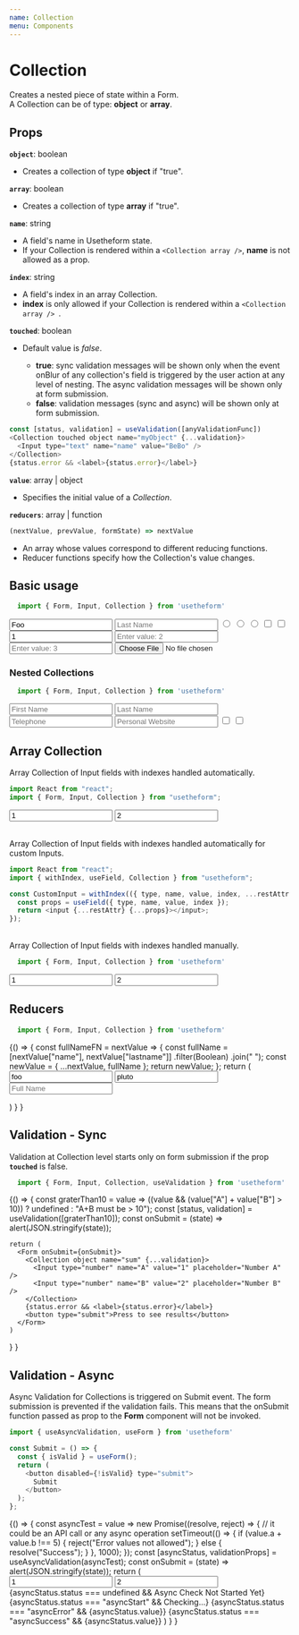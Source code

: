 ---
name: Collection
menu: Components
---


# Collection

Creates a nested piece of state within a Form. <br />
A Collection can be of type: **object** or **array**.

## Props

**`object`**: boolean

- Creates a collection of type **object** if "true".

**`array`**: boolean

- Creates a collection of type **array** if "true".

**`name`**: string

- A field's name in Usetheform state. <br />
- If your Collection is rendered within a `<Collection array />`, **name** is not allowed as a prop.

**`index`**: string

- A field's index in an array Collection. <br />
- **index** is only allowed if your Collection is rendered within a `<Collection array /> `. 

**`touched`**: boolean

- Default value is *false*. 

  * **true**: sync validation messages will be shown only when the event onBlur of any collection's field is triggered by the user action at any level of nesting.
The async validation messages will be shown only at form submission.
  * **false**: validation messages (sync and async) will be shown only at form submission.

```javascript
const [status, validation] = useValidation([anyValidationFunc])
<Collection touched object name="myObject" {...validation}>
  <Input type="text" name="name" value="BeBo" />
</Collection>
{status.error && <label>{status.error}</label>}
```

**`value`**: array | object

- Specifies the initial value of a *Collection*.

**`reducers`**: array | function

```javascript
(nextValue, prevValue, formState) => nextValue
```
 
- An array whose values correspond to different reducing functions.
- Reducer functions specify how the Collection's value changes.

## Basic usage

```javascript
  import { Form, Input, Collection } from 'usetheform'
```

<Playground>
  <Form>
    <Collection object name="myObject">
      <Input type="text" name="name" placeholder="First Name" value="Foo" />
      <Input type="text" name="lastname" placeholder="Last Name" />
      <Input type="radio" name="gender" placeholder="M" value="M" />
      <Input type="radio" name="gender" placeholder="F" value="F" />
      <Input type="radio" name="gender" placeholder="Other" value="Other" />
      <Input type="checkbox" name="one" value="one" placeholder="Opt 1" />
      <Input type="checkbox" name="two" value="two" placeholder="Opt 2" />
    </Collection>
    <Collection array name="myArray">
      <Input type="number" placeholder="Enter value: 1" value="1" />
      <Input type="number" placeholder="Enter value: 2" />
      <Input type="number" placeholder="Enter value: 3" />
    </Collection>
    <Input type="file" name="file" />
  </Form>
</Playground>

### Nested Collections

```javascript
  import { Form, Input, Collection } from 'usetheform'
```

<Playground>
  <Form>
    <Collection object name="myObject">
      <Collection object name="user">
        <Input type="text" name="name" placeholder="First Name" />
        <Input type="text" name="lastname" placeholder="Last Name" />
        <Collection object name="info">
          <Input type="tel" name="tel" placeholder="Telephone" />
          <Input type="text" name="website" placeholder="Personal Website" />
        </Collection>
      </Collection>
      <Collection array name="checkboxes">
        <Input type="checkbox" value="one" placeholder="Opt 1" />
        <Input type="checkbox" value="two" placeholder="Opt 2" />
      </Collection>
    </Collection>
  </Form>
</Playground>

## Array Collection

Array Collection of Input fields with indexes handled automatically.

```javascript
import React from "react";
import { Form, Input, Collection } from "usetheform";
```

<Playground>
  <Form>
    <Collection array name="numberList">
      <Input label="One" type="number" placeholder="Number 1" value="1" />
      <Input label="Two" type="number" placeholder="Number 2" value="2" />
    </Collection>
  </Form>
</Playground>

<br />
Array Collection of Input fields with indexes handled automatically for custom Inputs.

```javascript
import React from "react";
import { withIndex, useField, Collection } from "usetheform";

const CustomInput = withIndex(({ type, name, value, index, ...restAttr }) => {
  const props = useField({ type, name, value, index });
  return <input {...restAttr} {...props}></input>;
});
```

<Playground>
      <Form>
        <Collection array name="numberList">
          <CustomInput label="One" type="number" value="1" />
          <CustomInput label="Two" type="number" value="2" />
        </Collection>
      </Form>
</Playground>

<br />
Array Collection of Input fields with indexes handled manually.

```javascript
  import { Form, Input, Collection } from 'usetheform'
```

<Playground>
  <Form>
    <Collection array name="numberList"  >
      <Input type="number" index="0" value="1" placeholder="Number 1" />
      <Input type="number" index="1" value="2" placeholder="Number 2" />
    </Collection>
  </Form>
</Playground>

## Reducers

```javascript
  import { Form, Input, Collection } from 'usetheform'
```

<Playground>
{() => {
    const fullNameFN = nextValue => {
      const fullName = [nextValue["name"], nextValue["lastname"]]
        .filter(Boolean)
        .join(" ");
      const newValue = { ...nextValue, fullName };
      return newValue;
    };
    return (
      <Form>
        <Collection object name="person" reducers={fullNameFN}>
          <Input type="text" name="name" value="foo" placeholder="First Name" />
          <Input type="text" name="lastname" value="pluto" placeholder="Last Name" />
          <Input type="text" name="fullName" readOnly placeholder="Full Name" />
        </Collection>
      </Form>
    )
  }
}
</Playground>

## Validation - Sync

Validation at Collection level starts only on form submission if the prop **`touched`** is false.

```javascript
  import { Form, Input, Collection, useValidation } from 'usetheform'
```

<Playground>
{() => {
    const graterThan10 = value => ((value && (value["A"] + value["B"] > 10)) ? undefined : "A+B must be > 10");
    const [status, validation] = useValidation([graterThan10]);
    const onSubmit = (state) => alert(JSON.stringify(state));
    
    return (
      <Form onSubmit={onSubmit}>
        <Collection object name="sum" {...validation}>
          <Input type="number" name="A" value="1" placeholder="Number A" />
          <Input type="number" name="B" value="2" placeholder="Number B" />
        </Collection>
        {status.error && <label>{status.error}</label>}
        <button type="submit">Press to see results</button>
      </Form>
    )
  }
}
</Playground>

## Validation - Async

Async Validation for Collections is triggered on Submit event. The form submission is prevented if the validation fails.
This means that the onSubmit function passed as prop to the **Form** component will not be invoked.

```javascript
import { useAsyncValidation, useForm } from 'usetheform'

const Submit = () => {
  const { isValid } = useForm();
  return (
    <button disabled={!isValid} type="submit">
      Submit
    </button>
  );
};

```

<Playground>
{() => {
     const asyncTest = value =>
      new Promise((resolve, reject) => {
        // it could be an API call or any async operation
        setTimeout(() => {
          if (value.a + value.b !== 5) {
            reject("Error values not allowed");
          } else {
            resolve("Success");
          }
        }, 1000);
    });
    const [asyncStatus, validationProps] = useAsyncValidation(asyncTest);
    const onSubmit = (state) => alert(JSON.stringify(state));
    return (
      <Form onSubmit={onSubmit}>
        <Collection object name="sum" {...validationProps}>
          <Input type="number" name="a" value="1" placeholder="Number A" />
          <Input type="number" name="b" value="2" placeholder="Number B" />
        </Collection>
        {asyncStatus.status === undefined && <label>Async Check Not Started Yet</label>}
        {asyncStatus.status === "asyncStart" && <label>Checking...</label>}
        {asyncStatus.status === "asyncError" && <label>{asyncStatus.value}</label>}
        {asyncStatus.status === "asyncSuccess" && <label>{asyncStatus.value}</label>}
        <Submit />
      </Form>
    )
  }
}
</Playground>
